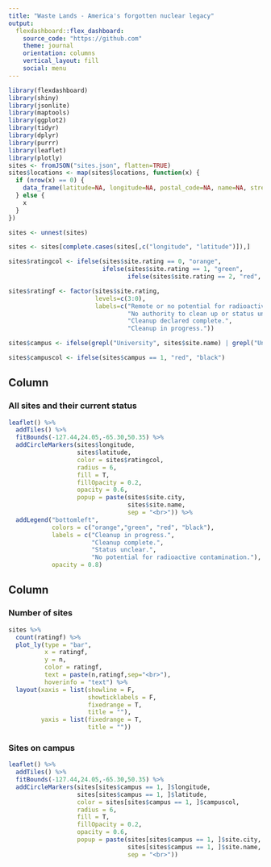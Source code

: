 ```yaml
---
title: "Waste Lands - America's forgotten nuclear legacy"
output: 
  flexdashboard::flex_dashboard:
    source_code: "https://github.com"
    theme: journal
    orientation: columns
    vertical_layout: fill
    social: menu
---
```


```r
library(flexdashboard)
library(shiny)
library(jsonlite)
library(maptools)
library(ggplot2)
library(tidyr)
library(dplyr)
library(purrr)
library(leaflet)
library(plotly)
sites <- fromJSON("sites.json", flatten=TRUE)
sites$locations <- map(sites$locations, function(x) {
  if (nrow(x) == 0) {
    data_frame(latitude=NA, longitude=NA, postal_code=NA, name=NA, street_address=NA)
  } else {
    x
  }
})

sites <- unnest(sites)

sites <- sites[complete.cases(sites[,c("longitude", "latitude")]),]

sites$ratingcol <- ifelse(sites$site.rating == 0, "orange",
                          ifelse(sites$site.rating == 1, "green",
                                 ifelse(sites$site.rating == 2, "red", "black")))

sites$ratingf <- factor(sites$site.rating,
                        levels=c(3:0),
                        labels=c("Remote or no potential for radioactive contamination.",
                                 "No authority to clean up or status unclear.",
                                 "Cleanup declared complete.",
                                 "Cleanup in progress."))

sites$campus <- ifelse(grepl("University", sites$site.name) | grepl("University", pattern = sites$street_address) | grepl("Campus", sites$street_address), 1, 0)

sites$campuscol <- ifelse(sites$campus == 1, "red", "black")
```

Column {data-width=650}
-----------------------------------------------------------------------

### All sites and their current status

```r
leaflet() %>% 
  addTiles() %>% 
  fitBounds(-127.44,24.05,-65.30,50.35) %>% 
  addCircleMarkers(sites$longitude, 
                   sites$latitude, 
                   color = sites$ratingcol, 
                   radius = 6, 
                   fill = T,
                   fillOpacity = 0.2,
                   opacity = 0.6,
                   popup = paste(sites$site.city,
                                 sites$site.name, 
                                 sep = "<br>")) %>%
  addLegend("bottomleft", 
            colors = c("orange","green", "red", "black"),
            labels = c("Cleanup in progress.",
                       "Cleanup complete.",
                       "Status unclear.",
                       "No potential for radioactive contamination."), 
            opacity = 0.8)
```

Column {data-width=350}
-----------------------------------------------------------------------

### Number of sites

```r
sites %>% 
  count(ratingf) %>%
  plot_ly(type = "bar", 
          x = ratingf, 
          y = n, 
          color = ratingf, 
          text = paste(n,ratingf,sep="<br>"), 
          hoverinfo = "text") %>%
  layout(xaxis = list(showline = F, 
                      showticklabels = F, 
                      fixedrange = T, 
                      title = ""),
         yaxis = list(fixedrange = T, 
                      title = ""))
```

### Sites on campus

```r
leaflet() %>% 
  addTiles() %>% 
  fitBounds(-127.44,24.05,-65.30,50.35) %>% 
  addCircleMarkers(sites[sites$campus == 1, ]$longitude, 
                   sites[sites$campus == 1, ]$latitude, 
                   color = sites[sites$campus == 1, ]$campuscol, 
                   radius = 6, 
                   fill = T,
                   fillOpacity = 0.2,
                   opacity = 0.6,
                   popup = paste(sites[sites$campus == 1, ]$site.city,
                                 sites[sites$campus == 1, ]$site.name, 
                                 sep = "<br>"))
```

